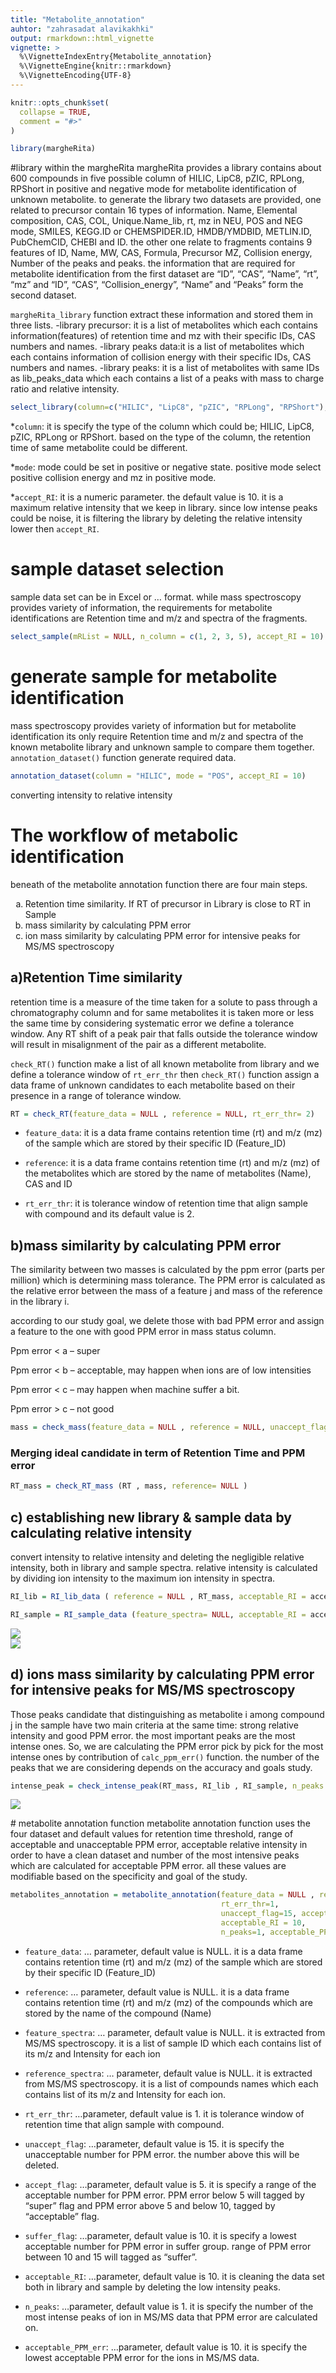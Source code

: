 ```yaml
---
title: "Metabolite_annotation"
auhtor: "zahrasadat alavikakhki"
output: rmarkdown::html_vignette
vignette: >
  %\VignetteIndexEntry{Metabolite_annotation}
  %\VignetteEngine{knitr::rmarkdown}
  %\VignetteEncoding{UTF-8}
---
```


```r
knitr::opts_chunk$set(
  collapse = TRUE,
  comment = "#>"
)
```

```r
library(margheRita)
```

#library within the margheRita
margheRita provides a library contains about 600 compounds in five possible column of HILIC, LipC8, pZIC, RPLong, RPShort in positive and negative mode for metabolite identification of unknown metabolite. to generate the library two datasets are provided, one related to precursor contain 16 types of information. Name, Elemental composition, CAS, COL, Unique.Name_lib, rt, mz in NEU, POS and NEG mode, SMILES, KEGG.ID or CHEMSPIDER.ID, HMDB/YMDBID, METLIN.ID, PubChemCID, CHEBI and ID. 
the other one relate to fragments contains 9 features of ID, Name, MW, CAS, Formula, Precursor MZ, Collision energy, Number of the peaks and peaks.
the information that are required for metabolite identification from the first dataset are "ID", "CAS", "Name", "rt", "mz" and "ID", "CAS", "Collision_energy", "Name" and "Peaks" form the second dataset. 

`margheRita_library` function extract these information and stored them in three lists.
-library precursor: it is a list of metabolites which each contains information(features) of retention time and mz with their specific IDs, CAS numbers and names.
-library peaks data:it is a list of metabolites which each contains information of collision energy with their specific IDs, CAS numbers and names.
-library peaks: it is a list of metabolites with same IDs as lib_peaks_data which each contains a list of a peaks with mass to charge ratio and relative intensity. 

```r
select_library(column=c("HILIC", "LipC8", "pZIC", "RPLong", "RPShort"), mode=c("POS", "NEG"), accept_RI=10)
```

*`column`: it is specify the type of the column which could be; HILIC, LipC8, pZIC, RPLong or RPShort. based on the type of the column, the retention time of same metabolite could be different. 

*`mode`: mode could be set in positive or negative state. positive mode select positive collision energy and mz in positive mode.

*`accept_RI`: it is a numeric parameter. the default value is 10. it is a maximum relative intensity that we keep in library. since low intense peaks could be noise, it is filtering the library by deleting the relative intensity lower then `accept_RI`.

# sample dataset selection 
sample data set can be in Excel or ... format. while mass spectroscopy provides variety of information, the requirements for metabolite identifications are Retention time and m/z and spectra of the fragments. 

```r
select_sample(mRList = NULL, n_column = c(1, 2, 3, 5), accept_RI = 10)
```


# generate sample for metabolite identification 
mass spectroscopy provides variety of information but for metabolite identification its only require Retention time and m/z and spectra of the known metabolite library and unknown sample to compare them together. 
`annotation_dataset()` function generate required data.

```r
annotation_dataset(column = "HILIC", mode = "POS", accept_RI = 10)
```


converting intensity to relative intensity


# The workflow of metabolic identification 
beneath of the metabolite annotation function there are four main steps. 

a) Retention time similarity. If RT of precursor in Library is close to RT in Sample
b) mass similarity by calculating PPM error
c) ion mass similarity by calculating PPM error for intensive peaks for MS/MS spectroscopy 

## a)Retention Time similarity
retention time is a measure of the time taken for a solute to pass through a chromatography column and for same metabolites it is taken more or less the same time by considering systematic error we define a tolerance window. Any RT shift of a peak pair that falls outside the tolerance window will result in misalignment of the pair as a different metabolite.

`check_RT()` function make a list of all known metabolite from library and we define a tolerance window of `rt_err_thr` then `check_RT()` function  assign a data frame of unknown candidates to each metabolite based on their presence in a range of tolerance window.

```r
RT = check_RT(feature_data = NULL , reference = NULL, rt_err_thr= 2)
```

* `feature_data`: it is a data frame contains retention time (rt) and m/z (mz) of the sample which are stored by their specific ID (Feature_ID)

* `reference`: it is a data frame contains retention time (rt) and m/z (mz) of the metabolites which are stored by the name of metabolites (Name), CAS and ID

* `rt_err_thr`: it is tolerance window of retention time that align sample with compound and its default value is 2. 


## b)mass similarity by calculating PPM error
The similarity between two masses is calculated by the ppm error (parts per million) which is determining mass tolerance. The PPM error is calculated as the relative error between the mass of a feature j and mass of the reference in the library i.

according to our study goal, we delete those with bad PPM error and assign a feature to the one with good PPM error in mass status column. 

Ppm error < a – super

Ppm error < b – acceptable, may happen when ions are of low intensities

Ppm error < c – may happen when machine suffer a bit.

Ppm error > c – not good


```r
mass = check_mass(feature_data = NULL , reference = NULL, unaccept_flag= c, accept_flag= a, suffer_flag= b)
```


### Merging ideal candidate in term of Retention Time and PPM error

```r
RT_mass = check_RT_mass (RT , mass, reference= NULL )
```

## c) establishing new library & sample data by calculating relative intensity
convert intensity to relative intensity and deleting the negligible relative intensity, both in library and sample spectra.
relative intensity is calculated by dividing ion intensity to the maximum ion intensity in spectra.

```r
RI_lib = RI_lib_data ( reference = NULL , RT_mass, acceptable_RI = acceptable_RI)
```


```r
RI_sample = RI_sample_data (feature_spectra= NULL, acceptable_RI = acceptable_RI )
```


![](images/I.png)     
![](images/RI.png)



## d) ions mass similarity by calculating PPM error for intensive peaks for MS/MS spectroscopy 

Those peaks candidate that distinguishing as metabolite i among compound j in the sample have two main criteria at the same time: strong relative intensity and good PPM error. 
the most important peaks are the most intense ones. So, we are calculating the PPM error pick by pick for the most intense ones by contribution of `calc_ppm_err()` function.
the number of the peaks that we are considering depends on the accuracy and goals study.

```r
intense_peak = check_intense_peak(RT_mass, RI_lib , RI_sample, n_peaks = n_peaks , acceptable_PPM_err = acceptable_PPM_err)
```

 ![](images/trp_plot.png)
 
 # metabolite annotation function 
metabolite annotation function uses the four dataset and default values for retention time threshold, range of acceptable and unacceptable PPM error, acceptable relative intensity in order to have a clean dataset and number of the most intensive peaks which are calculated for acceptable PPM error. all these values are modifiable based on the specificity and goal of the study. 

```r
metabolites_annotation = metabolite_annotation(feature_data = NULL , reference = NULL , feature_spectra = NULL, reference_spectra= NULL,
                                               rt_err_thr=1, 
                                               unaccept_flag=15, accept_flag=5, suffer_flag=10,
                                               acceptable_RI = 10,
                                               n_peaks=1, acceptable_PPM_err = 10)
```

* `feature_data`: ... parameter, default value is NULL. it is a data frame contains retention time (rt) and m/z (mz) of the sample which are stored by their specific ID (Feature_ID)

* `reference`: ... parameter, default value is NULL. it is a data frame contains retention time (rt) and m/z (mz) of the compounds which are stored by the name of the compound (Name)

* `feature_spectra`: ... parameter, default value is NULL. it is extracted from MS/MS spectroscopy. it is a list of sample ID which each contains list of its m/z and Intensity for each ion

* `reference_spectra`: ... parameter, default value is NULL. it is extracted from MS/MS spectroscopy. it is a list of compounds names which each contains list of its m/z and Intensity for each ion.

* `rt_err_thr`: ...parameter, default value is 1. it is tolerance window of retention time that align sample with compound. 

* `unaccept_flag`: ...parameter, default value is 15. it is specify the unacceptable number for PPM error. the number above this will be deleted.

* `accept_flag`: ...parameter, default value is 5. it is specify a range of the acceptable number for PPM error. PPM error below 5 will tagged by "super" flag and PPM error above 5 and below 10, tagged by "acceptable" flag.

* `suffer_flag`: ...parameter, default value is 10. it is specify a lowest acceptable number for PPM error in suffer group. range of PPM error between 10 and 15 will tagged as "suffer".

* `acceptable_RI`: ...parameter, default value is 10. it is cleaning the data set both in library and sample by deleting the low intensity peaks.

* `n_peaks`: ...parameter, default value is 1. it is specify the number of the most intense peaks of ion in MS/MS data that PPM error are calculated on.

* `acceptable_PPM_err`: ...parameter, default value is 10. it is specify the lowest acceptable PPM error for the ions in MS/MS data.


